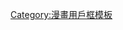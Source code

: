 {{Userbox-r
  |border-c = #000000
  |border-s = 1
  |id-c     = #FFCC00
  |id-s     = 12
  |id-fc    = #FFFF00
  |info-c   = #ffff00
  |info-s   = 10
  |info-fc  = #000000
  |id       = CLAMP
  |info     = 這個用戶喜歡'''[[CLAMP]]'''。
}}
<includeonly>[[Category:喜歡CLAMP的維基人|{{PAGENAME}}]]</includeonly>
<noinclude>[[Category:漫畫用戶框模板]]</noinclude>